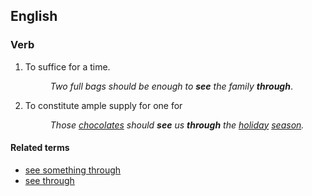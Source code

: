==English==
===Verb===
{{infl|en|verb|head=to [[see]] someone [[through]]}}

# {{intransitive|idiomatic}} To suffice for a time.
#:''Two full bags should be enough to '''see''' the family '''through'''''.
# {{transitive|idiomatic}} To constitute ample supply for one for
#:''Those [[chocolate]]s should '''see''' us '''through''' the [[holiday]] [[season]].''

====Related terms====
* [[see something through]]
* [[see through]]